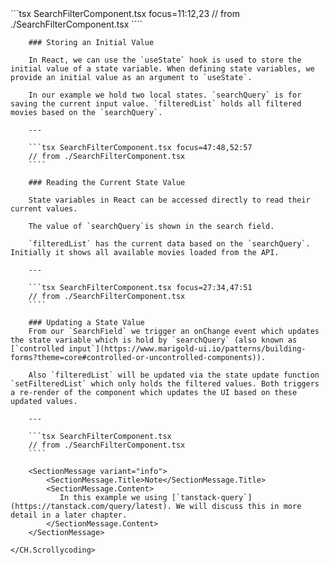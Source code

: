 
<Block>
    <CH.Scrollycoding>
        ```tsx SearchFilterComponent.tsx focus=11:12,23
        // from ./SearchFilterComponent.tsx
        ````

        ### Storing an Initial Value

        In React, we can use the `useState` hook is used to store the initial value of a state variable. When defining state variables, we provide an initial value as an argument to `useState`.

        In our example we hold two local states. `searchQuery` is for saving the current input value. `filteredList` holds all filtered movies based on the `searchQuery`.

        ---

        ```tsx SearchFilterComponent.tsx focus=47:48,52:57
        // from ./SearchFilterComponent.tsx
        ````

        ### Reading the Current State Value

        State variables in React can be accessed directly to read their current values.

        The value of `searchQuery`is shown in the search field.

        `filteredList` has the current data based on the `searchQuery`. Initially it shows all available movies loaded from the API.

        ---

        ```tsx SearchFilterComponent.tsx focus=27:34,47:51
        // from ./SearchFilterComponent.tsx
        ````

        ### Updating a State Value
        From our `SearchField` we trigger an onChange event which updates the state variable which is hold by `searchQuery` (also known as [`controlled input`](https://www.marigold-ui.io/patterns/building-forms?theme=core#controlled-or-uncontrolled-components)).

        Also `filteredList` will be updated via the state update function `setFilteredList` which only holds the filtered values. Both triggers a re-render of the component which updates the UI based on these updated values.

        ---

        ```tsx SearchFilterComponent.tsx
        // from ./SearchFilterComponent.tsx
        ````

        <SectionMessage variant="info">
            <SectionMessage.Title>Note</SectionMessage.Title>
            <SectionMessage.Content>
               In this example we using [`tanstack-query`](https://tanstack.com/query/latest). We will discuss this in more detail in a later chapter.
            </SectionMessage.Content>
        </SectionMessage>

    </CH.Scrollycoding>

</Block>
